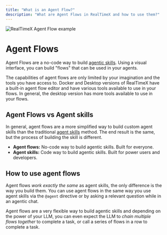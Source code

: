 ```yaml
---
title: "What is an Agent Flow?"
description: "What are Agent Flows in RealTimeX and how to use them?"
---
```




<Image
  src="/images/agent-flows/flow-example.png"
  height={1080}
  width={1920}
  quality={100}
  alt="RealTimeX Agent Flow example"
/>

# Agent Flows

Agent Flows are a no-code way to build [agentic skills](../agent/overview.mdx). Using a visual interface, you can build "flows" that can be used in your agents.

The capabilities of agent flows are only limited by your imagination and the tools you have access to. Docker and Desktop versions of RealTimeX have a built-in agent flow editor and
have various tools available to use in your flows. In general, the desktop version has more tools available to use in your flows.

## Agent Flows vs Agent skills

In general, agent flows are a more simplified way to build custom agent skills than the traditional [agent skills](../agent/overview.mdx) method. The end result is the same, but the
process of building the skill is different.

- **Agent flows:** No-code way to build agentic skills. Built for everyone.
- **Agent skills:** Code way to build agentic skills. Built for power users and developers.

## How to use agent flows

Agent flows _work exactly the same_ as agent skills, the only difference is the way you build them. You can use agent flows in the same way you use agent skills via the `@agent` directive or by asking
a relevant question while in an agentic chat.

Agent flows are a very flexible way to build agentic skills and depending on the power of your LLM, you can even expect
the LLM to _chain multiple flows together_ to complete a task, or call a series of flows in a row to complete a task.

<style global jsx>{`
  img {
    aspect-ratio: 16/9;
    object-fit: cover;
  }
`}</style>
